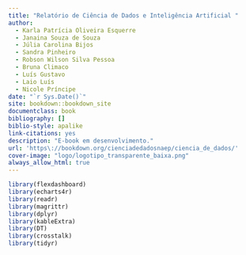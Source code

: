 ```yaml
--- 
title: "Relatório de Ciência de Dados e Inteligência Artificial "
author:
  - Karla Patrícia Oliveira Esquerre
  - Janaina Souza de Souza
  - Júlia Carolina Bijos
  - Sandra Pinheiro
  - Robson Wilson Silva Pessoa
  - Bruna Climaco
  - Luís Gustavo
  - Laio Luís
  - Nicole Príncipe
date: "`r Sys.Date()`"
site: bookdown::bookdown_site
documentclass: book
bibliography: []
biblio-style: apalike
link-citations: yes
description: "E-book em desenvolvimento."
url: 'https\://bookdown.org/cienciadedadosnaep/ciencia_de_dados/'
cover-image: "logo/logotipo_transparente_baixa.png"
always_allow_html: true
---
```






```r
library(flexdashboard)
library(echarts4r)
library(readr)
library(magrittr)
library(dplyr)
library(kableExtra)
library(DT)
library(crosstalk)
library(tidyr)
```


